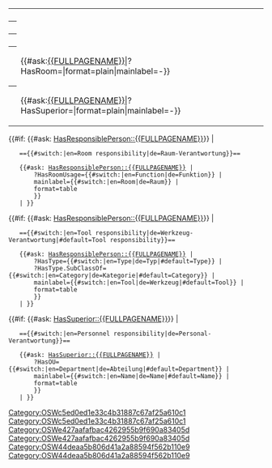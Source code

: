 <table class="info_box">
<tr>
<th class="heading" colspan="2">{{{_label_schema|User}}}</th>
</tr>
<tr> 
<th>{{{_label_username|Username}}}</th> 
<td>{{{username|}}}</td> 
</tr>
<tr> 
<th>{{{_label_abbreviation|Abbreviation}}}</th> 
<td>{{{abbreviation|}}}</td> 
</tr> 
<tr> 
<th>{{{_label_room|Office}}}</th> 
<td>{{#ask:[[{{FULLPAGENAME}}]]|?HasRoom=|format=plain|mainlabel=-}}</td> 
</tr>
<tr> 
<th>{{{_label_superior|Superior}}}</th> 
<td>{{#ask:[[{{FULLPAGENAME}}]]|?HasSuperior=|format=plain|mainlabel=-}}</td> 
</tr>
</table>
<!-- Room responsibility -->
{{#if: {{#ask: [[Category:OSWc5ed0ed1e33c4b31887c67af25a610c1]][[HasResponsiblePerson::{{FULLPAGENAME}}]]}} | 

    =={{#switch:{{USERLANGUAGECODE}}|en=Room responsibility|de=Raum-Verantwortung}}==
    
    {{#ask: [[Category:OSWc5ed0ed1e33c4b31887c67af25a610c1]][[HasResponsiblePerson::{{FULLPAGENAME}}]] | <!--?HasName={{#switch:{{USERLANGUAGECODE}}|en=Room|de=Raum}} | -->
        ?HasRoomUsage={{#switch:{{USERLANGUAGECODE}}|en=Function|de=Funktion}} |
        mainlabel={{#switch:{{USERLANGUAGECODE}}|en=Room|de=Raum}} |
        format=table
        }}
    | }}
<!-- Tool responsibility -->
{{#if: {{#ask: [[Category:OSWe427aafafbac4262955b9f690a83405d]][[HasResponsiblePerson::{{FULLPAGENAME}}]]}} |

    =={{#switch:{{USERLANGUAGECODE}}|en=Tool responsibility|de=Werkzeug-Verantwortung|#default=Tool responsibility}}==
    
    {{#ask: [[Category:OSWe427aafafbac4262955b9f690a83405d]][[HasResponsiblePerson::{{FULLPAGENAME}}]] |
        ?HasType={{#switch:{{USERLANGUAGECODE}}|en=Type|de=Typ|#default=Type}} | 
        ?HasType.SubClassOf={{#switch:{{USERLANGUAGECODE}}|en=Category|de=Kategorie|#default=Category}} |
        mainlabel={{#switch:{{USERLANGUAGECODE}}|en=Tool|de=Werkzeug|#default=Tool}} |
        format=table
        }}
    | }}
<!-- Personnel responsibility -->
{{#if: {{#ask: [[Category:OSW44deaa5b806d41a2a88594f562b110e9]][[HasSuperior::{{FULLPAGENAME}}]]}} | 

    =={{#switch:{{USERLANGUAGECODE}}|en=Personnel responsibility|de=Personal-Verantwortung}}==
    
    {{#ask: [[Category:OSW44deaa5b806d41a2a88594f562b110e9]][[HasSuperior::{{FULLPAGENAME}}]] |
        ?HasOU={{#switch:{{USERLANGUAGECODE}}|en=Department|de=Abteilung|#default=Department}} |
        mainlabel={{#switch:{{USERLANGUAGECODE}}|en=Name|de=Name|#default=Name}} |
        format=table
        }}
    | }}